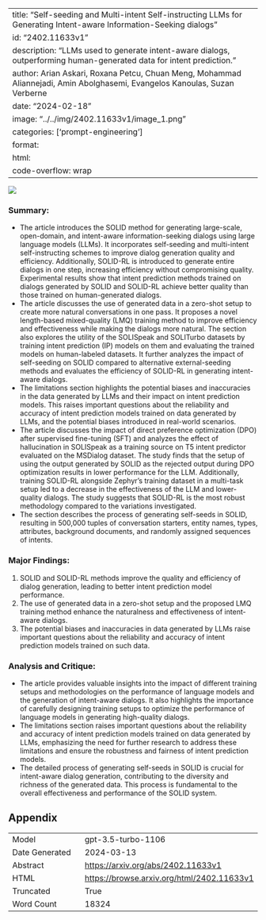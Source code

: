 
---
title: "Self-seeding and Multi-intent Self-instructing LLMs for Generating Intent-aware Information-Seeking dialogs"
id: "2402.11633v1"
description: "LLMs used to generate intent-aware dialogs, outperforming human-generated data for intent prediction."
author: Arian Askari, Roxana Petcu, Chuan Meng, Mohammad Aliannejadi, Amin Abolghasemi, Evangelos Kanoulas, Suzan Verberne
date: "2024-02-18"
image: "../../img/2402.11633v1/image_1.png"
categories: ['prompt-engineering']
format:
  html:
    code-overflow: wrap
---

![](../../img/2402.11633v1/image_1.png)

### Summary:
- The article introduces the SOLID method for generating large-scale, open-domain, and intent-aware information-seeking dialogs using large language models (LLMs). It incorporates self-seeding and multi-intent self-instructing schemes to improve dialog generation quality and efficiency. Additionally, SOLID-RL is introduced to generate entire dialogs in one step, increasing efficiency without compromising quality. Experimental results show that intent prediction methods trained on dialogs generated by SOLID and SOLID-RL achieve better quality than those trained on human-generated dialogs.
- The article discusses the use of generated data in a zero-shot setup to create more natural conversations in one pass. It proposes a novel length-based mixed-quality (LMQ) training method to improve efficiency and effectiveness while making the dialogs more natural. The section also explores the utility of the SOLISpeak and SOLITurbo datasets by training intent prediction (IP) models on them and evaluating the trained models on human-labeled datasets. It further analyzes the impact of self-seeding on SOLID compared to alternative external-seeding methods and evaluates the efficiency of SOLID-RL in generating intent-aware dialogs.
- The limitations section highlights the potential biases and inaccuracies in the data generated by LLMs and their impact on intent prediction models. This raises important questions about the reliability and accuracy of intent prediction models trained on data generated by LLMs, and the potential biases introduced in real-world scenarios.
- The article discusses the impact of direct preference optimization (DPO) after supervised fine-tuning (SFT) and analyzes the effect of hallucination in SOLISpeak as a training source on T5 intent predictor evaluated on the MSDialog dataset. The study finds that the setup of using the output generated by SOLID as the rejected output during DPO optimization results in lower performance for the LLM. Additionally, training SOLID-RL alongside Zephyr’s training dataset in a multi-task setup led to a decrease in the effectiveness of the LLM and lower-quality dialogs. The study suggests that SOLID-RL is the most robust methodology compared to the variations investigated.
- The section describes the process of generating self-seeds in SOLID, resulting in 500,000 tuples of conversation starters, entity names, types, attributes, background documents, and randomly assigned sequences of intents.

### Major Findings:
1. SOLID and SOLID-RL methods improve the quality and efficiency of dialog generation, leading to better intent prediction model performance.
2. The use of generated data in a zero-shot setup and the proposed LMQ training method enhance the naturalness and effectiveness of intent-aware dialogs.
3. The potential biases and inaccuracies in data generated by LLMs raise important questions about the reliability and accuracy of intent prediction models trained on such data.

### Analysis and Critique:
- The article provides valuable insights into the impact of different training setups and methodologies on the performance of language models and the generation of intent-aware dialogs. It also highlights the importance of carefully designing training setups to optimize the performance of language models in generating high-quality dialogs.
- The limitations section raises important questions about the reliability and accuracy of intent prediction models trained on data generated by LLMs, emphasizing the need for further research to address these limitations and ensure the robustness and fairness of intent prediction models.
- The detailed process of generating self-seeds in SOLID is crucial for intent-aware dialog generation, contributing to the diversity and richness of the generated data. This process is fundamental to the overall effectiveness and performance of the SOLID system.

## Appendix

|          |          |
|----------|----------|
| Model     | gpt-3.5-turbo-1106       |
| Date Generated     | 2024-03-13       |
| Abstract | [https://arxiv.org/abs/2402.11633v1](https://arxiv.org/abs/2402.11633v1)        |
| HTML     | [https://browse.arxiv.org/html/2402.11633v1](https://browse.arxiv.org/html/2402.11633v1)       |
| Truncated       | True       |
| Word Count       | 18324       |